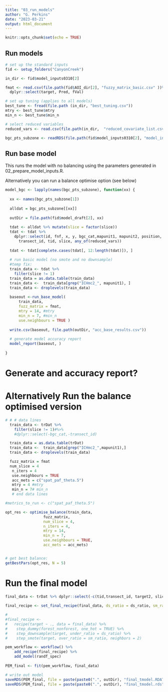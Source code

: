 ```yaml
---
title: "03_run_models"
author: "G. Perkins"
date: "2023-03-21"
output: html_document
---
```


```r
knitr::opts_chunk$set(echo = TRUE)
```

## Run models

```r
# set up the standard inputs 
fid <- setup_folders("CanyonCreek")

in_dir <- fid$model_inputs0310[2]

fmat <- read.csv(file.path(fid$AOI_dir[2], "fuzzy_matrix_basic.csv" ))%>%
  dplyr::select(target, Pred, fVal)

# set up tuning (applies to all models)
best_tune <- fread(file.path (in_dir, "best_tuning.csv"))
mtry <- best_tune$mtry
min_n <- best_tune$min_n

# select reduced variables
reduced_vars <- read.csv(file.path(in_dir,  "reduced_covariate_list.csv")) %>% pull()

bgc_pts_subzone <- readRDS(file.path(fid$model_inputs0310[2], "model_input_pts.rds"))

```

## Run base model 

This runs the model with no balancing using the parameters generated in 02_prepare_model_inputs.R. 

Alternatively you can run a balance optimise option (see below) 


```r

model_bgc <- lapply(names(bgc_pts_subzone), function(xx) {
  
  xx <- names(bgc_pts_subzone[1])
  
  alldat = bgc_pts_subzone[[xx]]
  
  outDir = file.path(fid$model_draft[2], xx)
  
  tdat <- alldat %>% mutate(slice = factor(slice))
  tdat <- tdat %>%
    dplyr::select(id, fnf, x, y, bgc_cat,mapunit1, mapunit2, position,
      transect_id, tid, slice, any_of(reduced_vars))
  
  tdat <- tdat[complete.cases(tdat[, 12:length(tdat)]), ]
  
  # run basic model (no smote and no downsample)
  #temp fix: 
  train_data <- tdat %>%
    filter(slice != 1)
  train_data = as.data.table(train_data)
  train_data <-  train_data[grep("ICHmc2_", mapunit1), ]
  train_data <- droplevels(train_data)
  
  baseout <-run_base_model(
      train_data,
      fuzz_matrix = fmat,
      mtry = 14, #mtry
      min_n = 7, #min_n
      use.neighbours = TRUE )
  
  write.csv(baseout, file.path(outDir, "acc_base_results.csv"))
  
  # generate model accuracy report
  model_report(baseout, )
  
}
```


# Generate and accuracy report? 








# Alternatively Run the balance optimised version 

```r
# # # data lines
  train_data <- trDat %>%
    filter(slice != 1)#%>%
    #dplyr::select(-bgc_cat,-transect_id)

  train_data = as.data.table(trDat)
  train_data <-  train_data[grep("ICHmc2_",mapunit1),]
  train_data <- droplevels(train_data)

  fuzz_matrix = fmat
  num_slice = 4
   n_iters = 4
   use.neighbours = TRUE
   acc_mets = c("spat_paf_theta.5")
   mtry = 4 #mtry
   min_n = 7# min_n
   # end data lines

#metrics_to_run <- c("spat_paf_theta.5")

opt_res <- optimise_balance(train_data, 
                 fuzz_matrix, 
                 num_slice = 4, 
                 n_iters = 4, 
                 mtry = 14,
                 min_n = 7, 
                 use.neighbours = TRUE,
                 acc_mets = acc_mets)


# get best balance: 
getBestPars(opt_res, N = 5)

```


# Run the final model 

```r


final_data <- trDat %>% dplyr::select(-c(tid,transect_id, target2, slice))
 
final_recipe <- set_final_recipe(final_data, ds_ratio = ds_ratio, sm_ratio = sm_ratio )

#
#final_recipe <-
#   recipe(target ~ ., data = final_data) %>%
#    step_dummy(forest_nonforest, one_hot = TRUE) %>%
#    step_downsample(target, under_ratio = ds_ratio) %>%
#    step_smote(target, over_ratio = sm_ratio, neighbors = 2)

pem_workflow <- workflow() %>%
    add_recipe(final_recipe) %>%
    add_model(randf_spec)
  
PEM_final <- fit(pem_workflow, final_data)

# write out model
saveRDS(PEM_final, file = paste(paste0(".", outDir), "final_tmodel.RDATA",sep = "/"))
saveRDS(PEM_final, file = paste(paste0(".", outDir), "final_tmodel.rds",sep = "/"))


```



